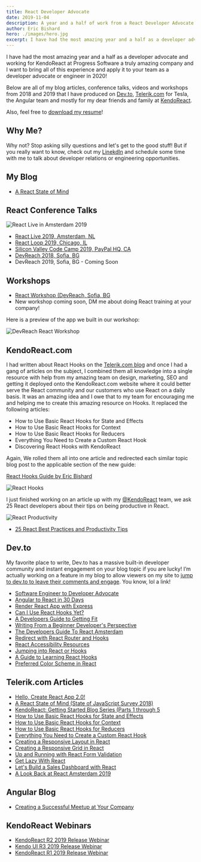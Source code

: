 ```yaml
---
title: React Developer Advocate
date: 2019-11-04
description: A year and a half of work from a React Developer Advocate
author: Eric Bishard 
hero: ./images/hero.jpg
excerpt: I have had the most amazing year and a half as a developer advocate and working for KendoReact...
---
```


I have had the most amazing year and a half as a developer advocate and working for KendoReact at Progress Software a truly amazing company and I want to bring all of this experience and apply it to your team as a developer advocate or engineer in 2020!

Below are all of my blog articles, conference talks, videos and workshops from 2018 and 2019 that I have produced on [Dev.to](https://dev.to/httpjunkie), [Telerik.com](https://www.telerik.com/blogs/author/eric-bishard) for Tesla, the Angular team and mostly for my dear friends and family at [KendoReact](https://www.kendoreact.com).

Also, feel free to [download my resume](/Eric-Bishard_Resume.pdf)!

## Why Me?

Why not? Stop asking silly questions and let's get to the good stuff! But if you really want to know, check out my [LinekdIn](https://www.linkedin.com/in/eric-b/) and schedule some time with me to talk about developer relations or engineering opportunities.

## My Blog

- [A React State of Mind](http://reactstateofmind.com)

## React Conference Talks

![React Live in Amsterdam 2019](/images/react-live-2019.jpg)

- [React Live 2019, Amsterdam, NL](https://www.youtube.com/watch?v=-yj23RtyT-E)
- [React Loop 2019, Chicago, IL](https://www.youtube.com/watch?v=HuCWWvgizDg)
- [Silicon Valley Code Camp 2019, PayPal HQ, CA](https://youtube.com/watch?v=kwLdaicyBd8)
- [DevReach 2018, Sofia, BG](https://www.youtube.com/watch?v=MfAxhBMTkuQ)
- DevReach 2019, Sofia, BG - Coming Soon

## Workshops

- [React Workshop (DevReach, Sofia, BG](https://www.telerik.com/devreach/sessions/let-s-build-an-app-with-react---part-i)
- New workshop coming soon, DM me about doing React training at your company!

Here is a preview of the app we built in our workshop:

![DevReach React Workshop](https://imgur.com/qKPSrCy.gif)

## KendoReact.com

I had written about React Hooks on the [Telerik.com blog](https://telerik.com/blogs) and once I had a gang of articles on the subject, I combined them all knowledge into a single resource with help from my amazing team on design, marketing, SEO and getting it deployed onto the KendoReact.com website where it could better serve the React community and our customers who use React on a daily basis. It was an amazing idea and I owe that to my team for encouraging me and helping me to create this amazing resource on Hooks. It replaced the following articles:
 
- How to Use Basic React Hooks for State and Effects
- How to Use Basic React Hooks for Context
- How to Use Basic React Hooks for Reducers
- Everything You Need to Create a Custom React Hook
- Discovering React Hooks with KendoReact

Again, We rolled them all into one article and redirected each similar topic blog post to the applicable section of the new guide:

[React Hooks Guide by Eric Bishard](https://www.telerik.com/kendo-react-ui/react-hooks-guide/)

![React Hooks](/images/class-vs-functional-animation.gif)

I just finished working on an article up with my [@KendoReact](https://twitter.com/kendoreact) team, we ask 25 React developers about their tips on being productive in React.

![React Productivity](/images/react-productivity.jpg)

- [25 React Best Practices and Productivity Tips](https://www.telerik.com/kendo-react-ui/react-best-practices-and-productivity-tips/)

## Dev.to

My favorite place to write, Dev.to has a massive built-in developer community and instant engagement on your blog topic if you are lucky! 
I’m actually working on a feature in my blog to allow viewers on my site to [jump to dev.to to leave their comments and engage](https://dev.to/httpjunkie/react-developer-advocate-1l4).
You know, lol a link!

- [Software Engineer to Developer Advocate](https://dev.to/httpjunkie/software-engineer-to-developer-advocate-4a8h)
- [Angular to React in 30 Days](https://dev.to/httpjunkie/angular-to-react-in-30-days-p5k)
- [Render React App with Express](https://dev.to/httpjunkie/render-react-app-with-express-10im)
- [Can I Use React Hooks Yet?](https://dev.to/httpjunkie/can-i-use-react-hooks-yet-35o9)
- [A Developers Guide to Getting Fit](https://dev.to/httpjunkie/a-developers-guide-to-getting-fit-pif)
- [Writing From a Beginner Developer's Perspective](https://dev.to/httpjunkie/writing-from-a-beginner-developers-perspective-30l0)
- [The Developers Guide To React Amsterdam](https://dev.to/httpjunkie/the-developers-guide-to-react-amsterdam-4h60)
- [Redirect with React Router and Hooks](https://dev.to/httpjunkie/programmatically-redirect-in-react-with-react-router-and-hooks-3hej)
- [React Accessibility Resources](https://dev.to/httpjunkie/react-accessibility-2d99)
- [Jumping into React or Hooks](https://dev.to/httpjunkie/learning-react-hooks-4edh)
- [A Guide to Learning React Hooks](https://dev.to/httpjunkie/a-guide-to-learning-react-hooks-58a0)
- [Preferred Color Scheme in React](https://dev.to/httpjunkie/preferred-color-scheme-in-react-47e3)

## Telerik.com Articles

- [Hello, Create React App 2.0!](https://www.telerik.com/blogs/hello-create-react-app-2)
- [A React State of Mind (State of JavaScript Survey 2018)](https://www.telerik.com/blogs/a-react-state-of-mind-state-of-javascript-survey-2018)
- [KendoReact: Getting Started Blog Series (Parts 1 through 5](https://www.telerik.com/blogs/kendo-react-getting-started-blog-series)
- [How to Use Basic React Hooks for State and Effects](https://www.telerik.com/blogs/how-to-use-basic-react-hooks-for-state-and-effects)
- [How to Use Basic React Hooks for Context](https://www.telerik.com/blogs/how-to-use-basic-react-hooks-for-context)
- [How to Use Basic React Hooks for Reducers](https://www.telerik.com/blogs/how-to-use-basic-react-hooks-for-reducers)
- [Everything You Need to Create a Custom React Hook](https://www.telerik.com/blogs/everything-you-need-to-create-a-custom-react-hook)
- [Creating a Responsive Layout in React](https://www.telerik.com/blogs/creating-a-responsive-layout-in-react)
- [Creating a Responsive Grid in React](https://www.telerik.com/blogs/creating-a-responsive-grid-in-react)
- [Up and Running with React Form Validation](https://www.telerik.com/blogs/up-and-running-with-react-form-validation)
- [Get Lazy With React](https://www.telerik.com/blogs/get-lazy-with-react)
- [Let's Build a Sales Dashboard with React](https://www.telerik.com/blogs/lets-build-a-sales-dashboard-with-react)
- [A Look Back at React Amsterdam 2019](https://www.telerik.com/blogs/a-look-back-at-react-amsterdam-2019)

## Angular Blog

- [Creating a Successful Meetup at Your Company](https://blog.angular.io/creating-a-successful-meetup-at-your-company-33eaabbc66b5)

## KendoReact Webinars

- [KendoReact R2 2019 Release Webinar](https://www.youtube.com/watch?v=FJr2eUT0tf0)
- [Kendo UI R3 2019 Release Webinar](https://www.youtube.com/watch?time_continue=3875&v=9UFwqe3_7DA)
- [KendoReact R1 2019 Release Webinar](https://www.youtube.com/watch?v=mymu5Xj1h38)
